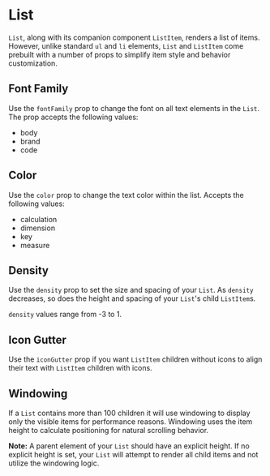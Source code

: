 
<Meta component={List} title="Docs/List" />

# List

`List`, along with its companion component `ListItem`, renders a list of items. However, unlike standard `ul` and `li` elements, `List` and `ListItem` come prebuilt with a number of props to simplify item style and behavior customization.

<Editor code={basicStory} />

## Font Family

Use the `fontFamily` prop to change the font on all text elements in the `List`. The prop accepts the following values:

- body
- brand
- code

<Editor code={fontFamilyStory} />

## Color

Use the `color` prop to change the text color within the list. Accepts the following values:

- calculation
- dimension
- key
- measure

<Editor code={colorStory} />

## Density

Use the `density` prop to set the size and spacing of your `List`. As `density` decreases, so does the height and spacing of your `List`'s child `ListItem`s.

`density` values range from -3 to 1.

<Editor code={densityStory} />

## Icon Gutter

Use the `iconGutter` prop if you want `ListItem` children without icons to align their text with `ListItem` children with icons.

<Editor code={iconGutterStory} />

## Windowing

If a `List` contains more than 100 children it will use windowing to display
only the visible items for performance reasons. Windowing uses the item height to calculate
positioning for natural scrolling behavior.

**Note:** A parent element of your `List` should have an explicit height. If no explicit height is set, your `List` will attempt to render all child items and not utilize the windowing logic.

<Editor code={longListStory} />

<ArgsTable of={List} exclude={excludedProps} />
